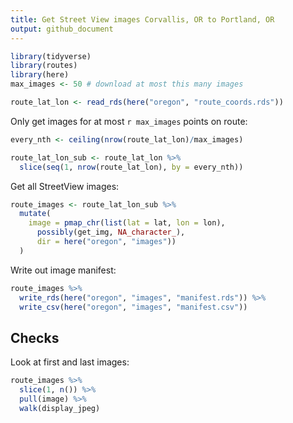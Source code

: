 ```yaml
---
title: Get Street View images Corvallis, OR to Portland, OR 
output: github_document
---
```


```r
library(tidyverse)
library(routes)
library(here)
max_images <- 50 # download at most this many images
```

```r
route_lat_lon <- read_rds(here("oregon", "route_coords.rds"))
```

Only get images for at most `r max_images` points on route:
```r
every_nth <- ceiling(nrow(route_lat_lon)/max_images)

route_lat_lon_sub <- route_lat_lon %>% 
  slice(seq(1, nrow(route_lat_lon), by = every_nth))
```

Get all StreetView images:
```r
route_images <- route_lat_lon_sub %>% 
  mutate(
    image = pmap_chr(list(lat = lat, lon = lon), 
      possibly(get_img, NA_character_), 
      dir = here("oregon", "images"))  
  )
```

Write out image manifest:
```r
route_images %>% 
  write_rds(here("oregon", "images", "manifest.rds")) %>% 
  write_csv(here("oregon", "images", "manifest.csv"))
```

## Checks

Look at first and last images:
```r
route_images %>% 
  slice(1, n()) %>% 
  pull(image) %>% 
  walk(display_jpeg)
```
